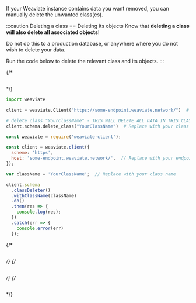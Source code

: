 If your Weaviate instance contains data you want removed, you can manually delete the unwanted class(es).

:::caution Deleting a class == Deleting its objects
Know that **deleting a class will also delete all associated objects**!

Do not do this to a production database, or anywhere where you do not wish to delete your data.

Run the code below to delete the relevant class and its objects.
:::


<Tabs groupId="languages">
{/* <TabItem value="graphql" label="GraphQL">

```graphql

```

</TabItem> */}
<TabItem value="py" label="Python">

```python
import weaviate

client = weaviate.Client("https://some-endpoint.weaviate.network/")  # Replace with your endpoint

# delete class "YourClassName" - THIS WILL DELETE ALL DATA IN THIS CLASS
client.schema.delete_class("YourClassName")  # Replace with your class name - e.g. "Question"
```

</TabItem>
<TabItem value="js" label="JavaScript">

```js
const weaviate = require('weaviate-client');

const client = weaviate.client({
  scheme: 'https',
  host: 'some-endpoint.weaviate.network/',  // Replace with your endpoint
});

var className = 'YourClassName';  // Replace with your class name

client.schema
  .classDeleter()
  .withClassName(className)
  .do()
  .then(res => {
    console.log(res);
  })
  .catch(err => {
    console.error(err)
  });
```

</TabItem>
{/* <TabItem value="go" label="Go">

```go

```

</TabItem> */}
{/* <TabItem value="java" label="Java">

```java

```

</TabItem> */}
{/* <TabItem value="curl" label="Curl">

```bash

```

</TabItem> */}
</Tabs>
